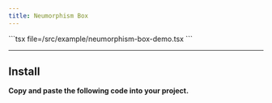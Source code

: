 ```yaml
---
title: Neumorphism Box
---
```


<Tabs>
  <Tab value="Preview"><ComponentPreview name="neumorphism-box-demo" /></Tab>
  <Tab value="Code">
    ```tsx file=<rootDir>/src/example/neumorphism-box-demo.tsx
    ```
  </Tab>
</Tabs>


---

## Install

**Copy and paste the following code into your project.**

```tsx file=<rootDir>/src/registry/neumorphism-box.tsx
```
